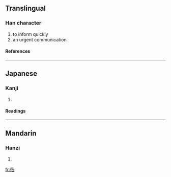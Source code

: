 ==Translingual==
===Han character===
{{Han char|rn=9|rad=人|as=07|sn=9|four=|canj=人竹土口 (OHGR)}}
# to inform quickly
# an urgent communication
====References====
{{Han ref|kx=0104.130|dkj=00672|dj=0220.120|hdz=10162.100|uh=4FC8|ud=20424}}
----
==Japanese==
===Kanji===
{{ja-kanji|grade=|rs=人07}}
# {{defn|Japanese}} 
====Readings====
{{ja-readings|on=[[こく]] (koku)|kun=}}
----
==Mandarin==
===Hanzi===
{{cmn-hanzi|pin=[[kù]] ([[ku4]]), [[miǎn]] ([[mian3]])|wg=k'u<sup>4</sup>, mien<sup>3</sup>}}
# {{defn|Mandarin}}

[[fr:俈]]